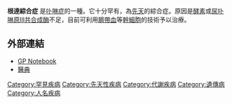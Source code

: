 {{medical}}
{{Infobox_Disease
| Name           = Gunther Syndromes
| Image          =
| Caption        =
| DiseasesDB     = 3048
| ICD10          = {{ICD10|E|80|0|e|70}}
| ICD9           =
| ICDO           =
| OMIM           = 263700
| MedlinePlus    =
| eMedicineSubj  = derm
| eMedicineTopic = 145
| MeshID         = D017092 
}}
'''根達綜合症''' 是[[卟啉症|卟啉症]]的一種。它十分罕有，為[[先天|先天]]的綜合症。原因是[[酵素|酵素]]或[[尿卟啉原Ⅲ共合成酶|尿卟啉原Ⅲ共合成酶]]不足，目前可利用[[臍帶血|臍帶血]]等[[幹細胞|幹細胞]]的技術予以治療。

==外部連結==
*[https://web.archive.org/web/20060427034557/http://www.gpnotebook.co.uk/cache/1208352782.htm GP Notebook]
*[http://www.wrongdiagnosis.com/medical/gunther_s_disease.htm 醫典] {{Wayback|url=http://www.wrongdiagnosis.com/medical/gunther_s_disease.htm |date=20110722201758 }}

[[Category:罕見疾病|Category:罕見疾病]]
[[Category:先天性疾病|Category:先天性疾病]]
[[Category:代謝疾病|Category:代謝疾病]]
[[Category:遺傳病|Category:遺傳病]]
[[Category:人名疾病|Category:人名疾病]]
{{disease-stub}}